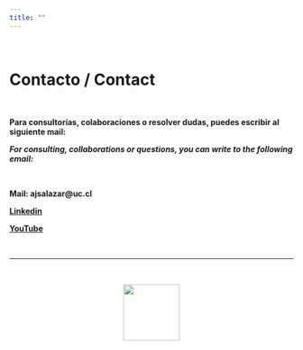 ```yaml
---
title: ""
---
```


<br>

# **Contacto / Contact**

\

**Para consultorías, colaboraciones o resolver dudas, puedes escribir al siguiente mail:**

***For consulting, collaborations or questions, you can write to the following email:***

<br>

**Mail: ajsalazar@uc.cl**

<a href = "https://www.linkedin.com/company/geostyle/" target = "_blank" rel = "noopener noreferrer"> **Linkedin** </a>

<a href = "https://www.youtube.com/channel/UC3Hepnp1iAuiELS5kDGrReQ" target = "_blank" rel = "noopener noreferrer"> **YouTube** </a>

<br>

<hr>

<br>


<center>
![](images/logo_final.png){width="100"}
</center>

